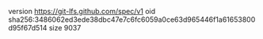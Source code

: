 version https://git-lfs.github.com/spec/v1
oid sha256:3486062ed3ede38dbc47e7c6fc6059a0ce63d965446f1a61653800d95f67d514
size 9037
